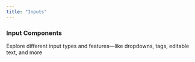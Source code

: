 ```yaml
---
title: "Inputs"
---
```



### Input Components

Explore different input types and features—like dropdowns, tags, editable text, and more

<div className="overflow-hidden mt-20">
  <div className="w-101% grid divide-border [grid-template-columns:repeat(auto-fit,minmax(360px,1fr))] -mt-px -mb-px auto-rows-min [&>*]:min-h-[200px]">
    <CodeBlock code={{ main: dropdownPrefix }} layout="popup" />
    <CodeBlock code={{ main: copyButton }} layout="popup" />
    <CodeBlock code={{ main: tagsDropdown }} layout="popup" />
    <CodeBlock code={{ main: tagsSuggestions }} layout="popup" />
    <CodeBlock code={{ main: tagsSuggestionsEmpty }} layout="popup" />
    <CodeBlock
      code={{ main: editableValue }}
      layout="popup"
      title="Inline Editable Text"
    />
    <CodeBlock
      code={{ main: labelSide }}
      layout="popup"
      title="Label left side"
    />
  </div>
</div>

